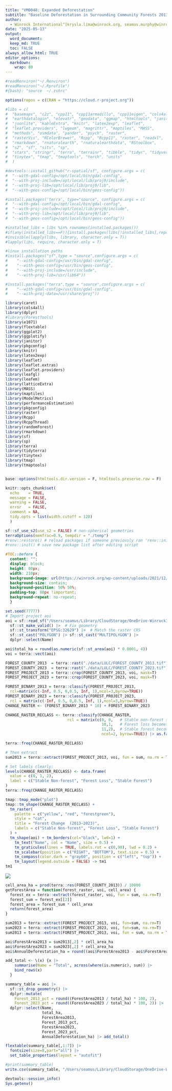 ```yaml
---
title: "VM0048: Expanded Deforestation" 
subtitle: "Baseline Deforestation in Surrounding Community Forests 2013-2023"
author:
  - Winrock International^[krysla.lima@winrock.org, seamus.murphy@winrock.org]
date: "2025-05-13"
output: 
  word_document:
  keep_md: TRUE
  toc: FALSE
always_allow_html: TRUE
editor_options: 
  markdown: 
    wrap: 80
---
```


```r
#readRenviron("~/.Renviron")
#readRenviron("~/.Rprofile")
#{bash}: "source  ~/.zshrc"

options(repos = c(CRAN = "https://cloud.r-project.org"))

#libs = c(
#  "basemaps", "c2z", "cpp11", "cpp11armadillo", "cpp11eigen", "cols4all", 
#  "earthdatalogin", "elevatr", "geodata", "ggmap", "htmltools", "janitor", 
#  "jsonlite", "kableExtra", "knitr", "latex2exp", "leaflet", 
#  "leaflet.providers", "lwgeom", "magrittr", "maptiles", "MASS", 
#  "methods", "osmdata", "pander", "psych", "raster", 
#  "rasterVis", "RColorBrewer", "Rcpp", "Rcpp11", "raster", "readxl", 
#  "rmarkdown", "rnaturalearth", "rnaturalearthdata", "RStoolbox", 
#  "s2", "sf", "sits", "sp",
#  "stars", "stringr", "terra", "terrainr", "tibble", "tidyr", "tidyverse", 
#  "tinytex", "tmap", "tmaptools", "torch", "units"
#  )

#devtools::install_github("r-spatial/sf", configure.args = c(
#  "--with-gdal-config=/opt/local/bin/gdal-config", 
#  "--with-proj-include=/opt/local/lib/proj9/include", 
#  "--with-proj-lib=/opt/local/lib/proj9/lib", 
#  "--with-geos-config=/opt/local/bin/geos-config"))

#install.packages('terra', type="source", configure.args = c(
#  "--with-gdal-config=/opt/local/bin/gdal-config", 
#  "--with-proj-include=/opt/local/lib/proj9/include", 
#  "--with-proj-lib=/opt/local/lib/proj9/lib", 
#  "--with-geos-config=/opt/local/bin/geos-config"))

#installed_libs = libs %in% rownames(installed.packages())
#if(any(installed_libs==F)){install.packages(libs[!installed_libs],repos="https://cloud.r-project.org")}
#invisible(lapply(libs, library, character.only = T))
#lapply(libs, require, character.only = T)

#linux installation paths
#install.packages("sf",type = "source",configure.args = c(
#    "--with-gdal-config=/usr/bin/gdal-config",
#    "--with-geos-config=/usr/bin/geos-config",
#    "--with-proj-include=/usr/include",
#    "--with-proj-lib=/usr/lib64"))

#install.packages("terra",type = "source",configure.args = c(
#    "--with-gdal-config=/usr/bin/gdal-config",
#    "--with-proj-data=/usr/share/proj"))

library(caret)
library(cols4all)
library(dplyr)
#library(ForestTools)
library(e1071)
library(flextable)
library(ggplot2)
library(ggplotify)
library(janitor)
library(pkgconfig)
library(knitr)
library(latex2exp)
library(leaflet)
library(leaflet.extras)
library(leaflet.providers)
library(leafgl)
library(leafem)
library(latticeExtra)
library(MASS)
library(maptiles)
library(ModelMetrics)
library(performanceEstimation)
library(pkgconfig)
library(raster)
library(Rcpp)
library(RcppThread)
library(randomForest)
library(rmarkdown)
library(sf)
library(sp)
library(terra)
library(tidyterra)
library(tinytex)
library(tmap)
library(tmaptools)


base::options(htmltools.dir.version = F, htmltools.preserve.raw = F)

knitr::opts_chunk$set(
  echo    = TRUE, 
  message = FALSE, 
  warning = FALSE,
  error   = FALSE, 
  comment = NA,
  tidy.opts = list(width.cutoff = 120)
  ) 

sf::sf_use_s2(use_s2 = FALSE) # non-spherical geometries
terraOptions(memfrac=0.9, tempdir = "./temp")
#renv::restore() # reload packages if someone previously ran 'renv::init()' 
#renv::init() # save new package list after editing script 
```

```css
#TOC::before {
  content: "";
  display: block;
  height: 80px;
  width: 210px;
  background-image: url(https://winrock.org/wp-content/uploads/2021/12/Winrock-logo-R.png);
  background-size: contain;
  background-position: 50% 50%;
  padding-top: 80px !important;
  background-repeat: no-repeat;
  }
```

```r
set.seed(77777)
# Import project aoi
aoi = sf::read_sf("/Users/seamus/Library/CloudStorage/OneDrive-WinrockInternationalInstituteforAgriculturalDevelopment/20087 - RSPB Gola Feasibility/Deliverables/Spatial Data/AOI/Archive/ProjectArea_CF-Expansion_051525/updated_areas.shp") |>
  sf::st_make_valid() |>  # Fix geometry
  sf::st_transform("EPSG:32629") |>  # Match the raster CRS 
  sf::st_cast("POLYGON") |> sf::st_cast("MULTIPOLYGON") |> 
  dplyr::select(Name)

aoi$total_ha = round(as.numeric(sf::st_area(aoi) * 0.0001, 4))
voi = terra::vect(aoi)

FOREST_COUNTY_2013  = terra::rast("./data/LULC/FOREST_COUNTY_2013.tif") |> terra::project("EPSG:32629")
FOREST_COUNTY_2023  = terra::rast("./data/LULC/FOREST_COUNTY_2023.tif") |> terra::project("EPSG:32629")
FOREST_PROJECT_2013 = terra::crop(FOREST_COUNTY_2013, voi, mask=T)
FOREST_PROJECT_2023 = terra::crop(FOREST_COUNTY_2023, voi, mask=T)

FOREST_BINARY_2013 = terra::classify(FOREST_PROJECT_2013, 
  rcl=matrix(c(-Inf, 0.5, 0,0.5, Inf, 1),ncol=3,byrow=TRUE))
FOREST_BINARY_2023 = terra::classify(FOREST_PROJECT_2023, 
  rcl = matrix(c(-Inf, 0.5, 0,0.5, Inf, 1),ncol=3,byrow=TRUE))
CHANGE_RASTER <- (FOREST_BINARY_2013 * 10) + FOREST_BINARY_2023

CHANGE_RASTER_RECLASS <- terra::classify(CHANGE_RASTER, 
                           rcl = matrix(c(0, 0,   # Stable non-forest stays 0
                                          10,1,   # Forest loss becomes 1
                                          11,2),  # Stable forest becomes 2
                                          ncol=2, byrow=TRUE)) |> as.factor()

terra::freq(CHANGE_RASTER_RECLASS)

# Then extract
sum2013 = terra::extract(FOREST_PROJECT_2013, voi, fun = sum, na.rm = TRUE)

# Set labels clearly:
levels(CHANGE_RASTER_RECLASS) <- data.frame(
  value = c(0, 1, 2),
  label = c("Stable Non-forest", "Forest Loss", "Stable Forest")
)
terra::freq(CHANGE_RASTER_RECLASS)
```

<div>

</div>

```r
tmap::tmap_mode("plot")
tmap::tm_shape(CHANGE_RASTER_RECLASS) +
  tm_raster(
    palette = c("yellow", "red", "forestgreen"),
    style = "cat",
    title = "Forest Change  (2013–2023)",
    labels = c("Stable Non-forest", "Forest Loss", "Stable Forest")
  ) +
  tm_shape(aoi) + tm_borders(col="black", lwd=1) +
    tm_text("Name", col = "Name", size = 0.5) +
    tm_graticules(lines = TRUE, labels.rot = c(0,90), lwd = 0.2) +
    tm_scalebar(position = c("RIGHT", "BOTTOM"), text.size = 0.5) +
    tm_compass(color.dark = "gray60", position = c("left", "top")) +
    tm_layout(legend.outside = FALSE) -> tm1
tm1
```

![](images/Winrock_RSPB_Map_SurroundingDeforestation_051325.png)

<div>

</div>

```r
cell_area_ha = prod(terra::res(FOREST_COUNTY_2013)) / 10000
getForestArea = function(forest_raster, voi, cell_area) {
  forest_ex = terra::extract(forest_raster, voi, fun = sum, na.rm=T)
  forest_sum = forest_ex[[2]]
  forest_area = forest_sum * cell_area
  return(forest_area)
}

sum2013 = terra::extract(FOREST_PROJECT_2013, voi, fun=sum, na.rm=T)
sum2023 = terra::extract(FOREST_PROJECT_2023, voi, fun=sum, na.rm=T)
sum2013 = terra::extract(FOREST_PROJECT_2013, voi, fun = sum, na.rm = TRUE)

aoi$ForestArea2013 = sum2013[,2] * cell_area_ha
aoi$ForestArea2023 = sum2023[,2] * cell_area_ha
aoi$AnnualDeforestation_ha = round((aoi$ForestArea2013 - aoi$ForestArea2023) / 10, 2)

add_total <- \(x) {x |> 
    summarise(Name = "Total", across(where(is.numeric), sum)) |>
    bind_rows(x)
  }

summary_table = aoi |>
  sf::st_drop_geometry() |>
  dplyr::mutate(
    Forest_2013_pct = round((ForestArea2013 / total_ha) * 100, 2),
    Forest_2023_pct = round((ForestArea2023 / total_ha) * 100, 2)) |>
  dplyr::select(Name, 
                total_ha, 
                ForestArea2013, 
                Forest_2013_pct, 
                ForestArea2023, 
                Forest_2023_pct, 
                AnnualDeforestation_ha) |> add_total()

flextable(summary_table[,1:7]) |> 
  fontsize(size=8,part="all") |>
  set_table_properties(layout = "autofit")

#print(summary_table)
write.csv(summary_table, "/Users/seamus/Library/CloudStorage/OneDrive-WinrockInternationalInstituteforAgriculturalDevelopment/20087 - RSPB Gola Feasibility/Deliverables/Surrounding Deforestation/Winrock_RSPB_Table_SurroundingDeforestation_051525.csv")
```

<div>

</div>

```r
devtools::session_info()
Sys.getenv()
```
